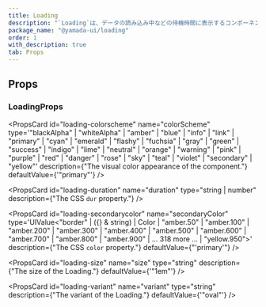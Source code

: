 ```yaml
---
title: Loading
description: "`Loading`は、データの読み込み中などの待機時間に表示するコンポーネントです。"
package_name: "@yamada-ui/loading"
order: 1
with_description: true
tab: Props
---
```


## Props

### LoadingProps

<PropsCard
  id="loading-colorscheme"
  name="colorScheme"
  type='"blackAlpha" | "whiteAlpha" | "amber" | "blue" | "info" | "link" | "primary" | "cyan" | "emerald" | "flashy" | "fuchsia" | "gray" | "green" | "success" | "indigo" | "lime" | "neutral" | "orange" | "warning" | "pink" | "purple" | "red" | "danger" | "rose" | "sky" | "teal" | "violet" | "secondary" | "yellow"'
  description={"The visual color appearance of the component."}
  defaultValue={'"primary"'}
/>

<PropsCard
  id="loading-duration"
  name="duration"
  type="string | number"
  description={"The CSS `dur` property."}
/>

<PropsCard
  id="loading-message"
  name="message"
  type="type ONLY_FOR_FORMAT =
  | string
  | number
  | boolean
  | ReactElement<any, string | JSXElementConstructor<any>>
  | Iterable<ReactNode>
  | ReactPortal"
/>

<PropsCard
  id="loading-secondarycolor"
  name="secondaryColor"
  type='UIValue<"border" | ({} & string) | Color | "amber.50" | "amber.100" | "amber.200" | "amber.300" | "amber.400" | "amber.500" | "amber.600" | "amber.700" | "amber.800" | "amber.900" | ... 318 more ... | "yellow.950">'
  description={"The CSS `color` property."}
  defaultValue={"'primary'"}
/>

<PropsCard
  id="loading-size"
  name="size"
  type="string"
  description={"The size of the Loading."}
  defaultValue={'"1em"'}
/>

<PropsCard
  id="loading-variant"
  name="variant"
  type="string"
  description={"The variant of the Loading."}
  defaultValue={'"oval"'}
/>
